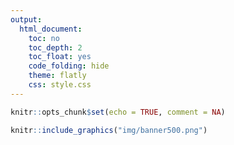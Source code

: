 ```yaml
---
output:
  html_document:
    toc: no
    toc_depth: 2
    toc_float: yes
    code_folding: hide
    theme: flatly
    css: style.css
---
```


```r
knitr::opts_chunk$set(echo = TRUE, comment = NA)
```

```r
knitr::include_graphics("img/banner500.png")
```
<br/><br/>

<!-- # **Introducción** -->

<!-- # **R y RStudio** -->


<!-- <br/><br/><br/> -->

<!-- # **Objetivo** -->
